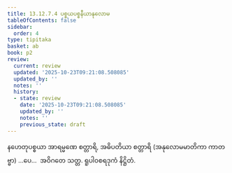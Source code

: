 ```yaml
---
title: 13.12.7.4 ပစ္စယပစ္စနီယာနုလောမ
tableOfContents: false
sidebar:
  order: 4
type: tipitaka
basket: ab
book: p2
review:
  current: review
  updated: '2025-10-23T09:21:08.508085'
  updated_by: ''
  notes: ''
  history:
  - state: review
    date: '2025-10-23T09:21:08.508085'
    updated_by: ''
    notes: ''
    previous_state: draft
---
```



<ReviewStatus review={frontmatter.review} showDetails={true} />

<HypothesisAnnotation frontmatter={frontmatter} />

<DynamicBreadcrumb />

<Division number="264" book="p2" e="ch" v="38" p="470">

<Paragraph number="4648" book="p2">
နဟေတုပစ္စယာ အာရမ္မဏေ စတ္တာရိ, အဓိပတိယာ စတ္တာရိ (အနုလောမမာတိကာ ကာတဗ္ဗာ) …ပေ…  အဝိဂတေ သတ္တ.

</Paragraph>
</Division>

<Paragraph number="4649" type="center" book="p2">
ရူပါဝစရဒုကံ နိဋ္ဌိတံ.
</Paragraph>